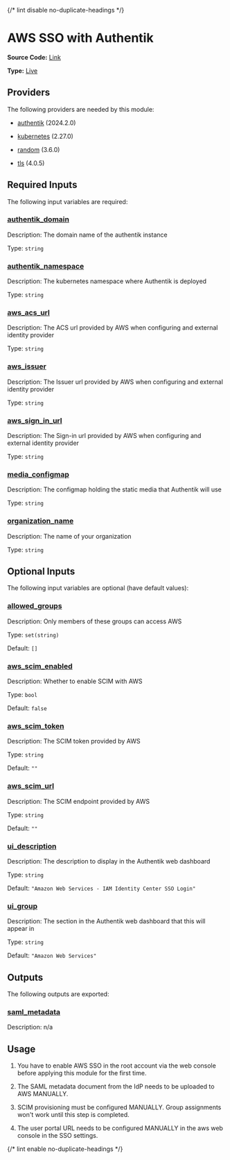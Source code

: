 {/* lint disable no-duplicate-headings */}

# AWS SSO with Authentik

**Source Code:** [Link](https://github.com/Panfactum/stack/tree/__currentPanfactumVersion__/packages/terraform/authentik_aws_sso)

**Type:** [Live](./overview)

## Providers

The following providers are needed by this module:

* [authentik](#requirement_authentik) (2024.2.0)

* [kubernetes](https://registry.terraform.io/providers/hashicorp/kubernetes/2.27.0/docs) (2.27.0)

* [random](https://registry.terraform.io/providers/hashicorp/random/3.6.0/docs) (3.6.0)

* [tls](#requirement_tls) (4.0.5)

## Required Inputs

The following input variables are required:

### <a name="input_authentik_domain" /> [authentik\_domain](#input_authentik_domain)

Description: The domain name of the authentik instance

Type: `string`

### <a name="input_authentik_namespace" /> [authentik\_namespace](#input_authentik_namespace)

Description: The kubernetes namespace where Authentik is deployed

Type: `string`

### <a name="input_aws_acs_url" /> [aws\_acs\_url](#input_aws_acs_url)

Description: The ACS url provided by AWS when configuring and external identity provider

Type: `string`

### <a name="input_aws_issuer" /> [aws\_issuer](#input_aws_issuer)

Description: The Issuer url provided by AWS when configuring and external identity provider

Type: `string`

### <a name="input_aws_sign_in_url" /> [aws\_sign\_in\_url](#input_aws_sign_in_url)

Description: The Sign-in url provided by AWS when configuring and external identity provider

Type: `string`

### <a name="input_media_configmap" /> [media\_configmap](#input_media_configmap)

Description: The configmap holding the static media that Authentik will use

Type: `string`

### <a name="input_organization_name" /> [organization\_name](#input_organization_name)

Description: The name of your organization

Type: `string`

## Optional Inputs

The following input variables are optional (have default values):

### <a name="input_allowed_groups" /> [allowed\_groups](#input_allowed_groups)

Description: Only members of these groups can access AWS

Type: `set(string)`

Default: `[]`

### <a name="input_aws_scim_enabled" /> [aws\_scim\_enabled](#input_aws_scim_enabled)

Description: Whether to enable SCIM with AWS

Type: `bool`

Default: `false`

### <a name="input_aws_scim_token" /> [aws\_scim\_token](#input_aws_scim_token)

Description: The SCIM token provided by AWS

Type: `string`

Default: `""`

### <a name="input_aws_scim_url" /> [aws\_scim\_url](#input_aws_scim_url)

Description: The SCIM endpoint provided by AWS

Type: `string`

Default: `""`

### <a name="input_ui_description" /> [ui\_description](#input_ui_description)

Description: The description to display in the Authentik web dashboard

Type: `string`

Default: `"Amazon Web Services - IAM Identity Center SSO Login"`

### <a name="input_ui_group" /> [ui\_group](#input_ui_group)

Description: The section in the Authentik web dashboard that this will appear in

Type: `string`

Default: `"Amazon Web Services"`

## Outputs

The following outputs are exported:

### <a name="output_saml_metadata" /> [saml\_metadata](#output_saml_metadata)

Description: n/a

## Usage

1. You have to enable AWS SSO in the root account via the web console
   before applying this module for the first time.

2. The SAML metadata document from the IdP needs to be uploaded to AWS MANUALLY.

3. SCIM provisioning must be configured MANUALLY. Group assignments won't work until this step is completed.

4. The user portal URL needs to be configured MANUALLY in the aws web console in the SSO settings.

{/* lint enable no-duplicate-headings */}
